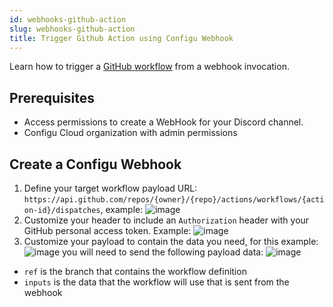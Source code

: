 ```yaml
---
id: webhooks-github-action
slug: webhooks-github-action
title: Trigger Github Action using Configu Webhook
---
```


Learn how to trigger a [GitHub workflow](https://docs.github.com/en/actions/using-workflows/triggering-a-workflow) 
from a webhook invocation.

## Prerequisites
- Access permissions to create a WebHook for your Discord channel.
- Configu Cloud organization with admin permissions

## Create a Configu Webhook

1. Define your target workflow payload URL: `https://api.github.com/repos/{owner}/{repo}/actions/workflows/{action-id}/dispatches`, example:
![image](./img/webhooks/github-customize-your-payload.png)
2. Customize your header to include an `Authorization` header with your GitHub personal access token. Example:
![image](./img/webhooks/github-authorization-header.png)
3. Customize your payload to contain the data you need, for this example:
![image](./img/webhooks/github-customize-your-payload.png)
you will need to send the following payload data:
![image](./img/webhooks/github-customize-your-payload-2.png)
- `ref` is the branch that contains the workflow definition
- `inputs` is the data that the workflow will use that is sent from the webhook
